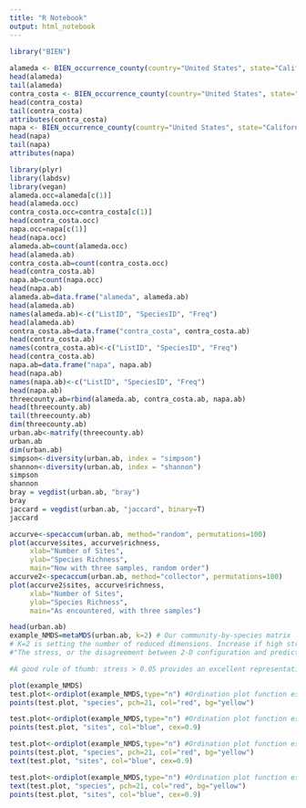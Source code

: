 ```yaml
---
title: "R Notebook"
output: html_notebook
---
```

```r
library("BIEN")
 
alameda <- BIEN_occurrence_county(country="United States", state="California", county = "Alameda")
head(alameda)
tail(alameda)
contra_costa <- BIEN_occurrence_county(country="United States", state="California", county = "Contra Costa")
head(contra_costa)
tail(contra_costa)
attributes(contra_costa)
napa <- BIEN_occurrence_county(country="United States", state="California", county = "Napa")
head(napa)
tail(napa)
attributes(napa)
```



```r
library(plyr)
library(labdsv)
library(vegan)
alameda.occ=alameda[c(1)]
head(alameda.occ)
contra_costa.occ=contra_costa[c(1)]
head(contra_costa.occ)
napa.occ=napa[c(1)]
head(napa.occ)
alameda.ab=count(alameda.occ)
head(alameda.ab)
contra_costa.ab=count(contra_costa.occ)
head(contra_costa.ab)
napa.ab=count(napa.occ)
head(napa.ab)
alameda.ab=data.frame("alameda", alameda.ab)
head(alameda.ab)
names(alameda.ab)<-c("ListID", "SpeciesID", "Freq")
head(alameda.ab)
contra_costa.ab=data.frame("contra_costa", contra_costa.ab)
head(contra_costa.ab)
names(contra_costa.ab)<-c("ListID", "SpeciesID", "Freq")
head(contra_costa.ab)
napa.ab=data.frame("napa", napa.ab)
head(napa.ab)
names(napa.ab)<-c("ListID", "SpeciesID", "Freq")
head(napa.ab)
threecounty.ab=rbind(alameda.ab, contra_costa.ab, napa.ab)
head(threecounty.ab)
tail(threecounty.ab)
dim(threecounty.ab)
urban.ab<-matrify(threecounty.ab)
urban.ab
dim(urban.ab)
simpson<-diversity(urban.ab, index = "simpson")
shannon<-diversity(urban.ab, index = "shannon")
simpson
shannon
bray = vegdist(urban.ab, "bray")
bray
jaccard = vegdist(urban.ab, "jaccard", binary=T)
jaccard
```

```r
accurve<-specaccum(urban.ab, method="random", permutations=100)
plot(accurve$sites, accurve$richness,
     xlab="Number of Sites",
     ylab="Species Richness",
     main="Now with three samples, random order")
accurve2<-specaccum(urban.ab, method="collector", permutations=100)
plot(accurve2$sites, accurve$richness,
     xlab="Number of Sites",
     ylab="Species Richness",
     main="As encountered, with three samples")
```

```r
head(urban.ab)
example_NMDS=metaMDS(urban.ab, k=2) # Our community-by-species matrix 
# K=2 is setting the number of reduced dimensions. Increase if high stress is problem. 
#"The stress, or the disagreement between 2-D configuration and predicted values from the regression"

#A good rule of thumb: stress > 0.05 provides an excellent representation in reduced dimensions, > 0.1 is great, >0.2 is good/ok, and stress > 0.3 provides a poor representation

plot(example_NMDS)
test.plot<-ordiplot(example_NMDS,type="n") #Ordination plot function especially for congested plots
points(test.plot, "species", pch=21, col="red", bg="yellow")

test.plot<-ordiplot(example_NMDS,type="n") #Ordination plot function especially for congested plots
points(test.plot, "sites", col="blue", cex=0.9)

test.plot<-ordiplot(example_NMDS,type="n") #Ordination plot function especially for congested plots
points(test.plot, "species", pch=21, col="red", bg="yellow")
text(test.plot, "sites", col="blue", cex=0.9)

test.plot<-ordiplot(example_NMDS,type="n") #Ordination plot function especially for congested plots
text(test.plot, "species", pch=21, col="red", bg="yellow")
points(test.plot, "sites", col="blue", cex=0.9)
```

